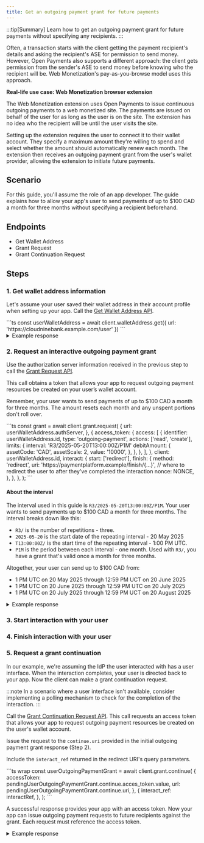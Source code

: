 ```yaml
---
title: Get an outgoing payment grant for future payments
---
```



:::tip[Summary]
Learn how to get an outgoing payment grant for future payments without specifying any recipients.
:::

Often, a transaction starts with the client getting the payment recipient's details and asking the recipient's ASE for permission to send money. However, Open Payments also supports a different approach: the client gets permission from the sender's ASE to send money before knowing who the recipient will be. Web Monetization's pay-as-you-browse model uses this approach.

**Real-life use case: Web Monetization browser extension**

The Web Monetization extension uses Open Payments to issue continuous outgoing payments to a web monetized site. The payments are issued on behalf of the user for as long as the user is on the site. The extension has no idea who the recipient will be until the user visits the site.

Setting up the extension requires the user to connect it to their wallet account. They specify a maximum amount they're willing to spend and select whether the amount should automatically renew each month. The extension then receives an outgoing payment grant from the user's wallet provider, allowing the extension to initiate future payments.

## Scenario

For this guide, you'll assume the role of an app developer. The guide explains how to allow your app's user to send payments of up to $100 CAD a month for three months without specifying a recipient beforehand.

## Endpoints

- <LinkOut href='https://openpayments.dev/apis/wallet-address-server/operations/get-wallet-address/'>Get Wallet Address</LinkOut>
- <LinkOut href='https://openpayments.dev/apis/auth-server/operations/post-request/'>Grant Request</LinkOut>
- <LinkOut href='https://openpayments.dev/apis/auth-server/operations/post-continue/'>Grant Continuation Request</LinkOut>

## Steps

### 1. Get wallet address information

Let's assume your user saved their wallet address in their account profile when setting up your app. Call the [Get Wallet Address API](/apis/wallet-address-server/operations/get-wallet-address).

<Tabs syncKey="lang">
<TabItem label='TypeScript/JavaScript' icon='seti:javascript'>
  ```ts
  const userWalletAddress = await client.walletAddress.get({
    url: 'https://cloudninebank.example.com/user'
  })
  ```
</TabItem>
</Tabs>

<details>
  <summary>Example response</summary>
  ```json wrap
  {
    "id": "https://cloudninebank.example.com/user",
    "assetCode": "CAD",
    "assetScale": 2,
    "authServer": "https://auth.cloudninebank.example.com/",
    "resourceServer": "https://cloudninebank.example.com/op"
  }
  ```
</details>

### 2. Request an interactive outgoing payment grant

Use the authorization server information received in the previous step to call the [Grant Request API](/apis/auth-server/operations/post-request).

This call obtains a token that allows your app to request outgoing payment resources be created on your user’s wallet account.

<InteractionReq />

Remember, your user wants to send payments of up to $100 CAD a month for three months. The amount resets each month and any unspent portions don't roll over.

<Tabs syncKey="lang">
<TabItem label='TypeScript/JavaScript' icon='seti:javascript'>
  ```ts
  const grant = await client.grant.request(
    {
      url: userWalletAddress.authServer,
    },
    {
      access_token: {
        access: [
          {
            identifier: userWalletAddress.id,
            type: 'outgoing-payment',
            actions: ['read', 'create'],
            limits: {
              interval: 'R3/2025-05-20T13:00:00Z/P1M'
              debitAmount: {
                assetCode: 'CAD',
                assetScale: 2,
                value: '10000',
              },
            },
          },
        ],
      },
      client: userWalletAddress.id,
      interact: {
        start: ['redirect'],
        finish: {
          method: 'redirect',
          uri: 'https://paymentplatform.example/finish/{...}', // where to redirect the user to after they've completed the interaction
          nonce: NONCE,
        },
      },
    },
  );
  ```
</TabItem>
</Tabs>

#### About the interval

The interval used in this guide is `R3/2025-05-20T13:00:00Z/P1M`. Your user wants to send payments up to $100 CAD a month for three months. The interval breaks down like this:

- `R3/` is the number of repetitions - three.
- `2025-05-20` is the start date of the repeating interval - 20 May 2025
- `T13:00:00Z/` is the start time of the repeating interval - 1:00 PM UTC.
- `P1M` is the period between each interval - one month. Used with `R3/`, you have a grant that's valid once a month for three months.

Altogether, your user can send up to $100 CAD from:

- 1 PM UTC on 20 May 2025 through 12:59 PM UCT on 20 June 2025
- 1 PM UTC on 20 June 2025 through 12:59 PM UTC on 20 July 2025
- 1 PM UTC on 20 July 2025 through 12:59 PM UCT on 20 August 2025

<details>
  <summary>Example response</summary>
  ```json wrap
  {
    "interact": {
      "redirect": "https://auth.interledger-test.dev/{...}", // uri to redirect the user to, to begin interaction
      "finish": "..." // unique key to secure the callback
    },
    "continue": {
      "access_token": {
        "value": "..." // access token for continuing the outgoing payment grant request
      },
      "uri": "https://auth.interledger-test.dev/continue/{...}", // uri for continuing the outgoing payment grant request
      "wait": 30
    }
  }
  ```
</details>

### 3. Start interaction with your user

<StartInteraction />

### 4. Finish interaction with your user

<FinishInteraction />

### 5. Request a grant continuation

In our example, we're assuming the IdP the user interacted with has a user interface. When the interaction completes, your user is directed back to your app. Now the client can make a grant continuation request.

:::note
In a scenario where a user interface isn't available, consider implementing a polling mechanism to check for the completion of the interaction.
:::

Call the [Grant Continuation Request API](/apis/auth-server/operations/post-continue/). This call requests an access token that allows your app to request outgoing payment resources be created on the user's wallet account.

Issue the request to the `continue.uri` provided in the initial outgoing payment grant response (Step 2).

Include the `interact_ref` returned in the redirect URI's query parameters.

<Tabs syncKey='lang'>
  <TabItem label='TypeScript/JavaScript' icon='seti:javascript'>
  ```ts wrap
  const userOutgoingPaymentGrant = await client.grant.continue(
    {
      accessToken: pendingUserOutgoingPaymentGrant.continue.acces_token.value,
      url: pendingUserOutgoingPaymentGrant.continue.uri,
    },
    {
      interact_ref: interactRef,
    },
  );
  ```
  </TabItem>
</Tabs>

A successful response provides your app with an access token. Now your app can issue outgoing payment requests to future recipients against the grant. Each request must reference the access token.

<details>
  <summary>Example response</summary>
  ```json wrap
  {
    "access_token": {
      "value": "...", // final access token required before creating outgoing payments
      "manage": "https://auth.cloudninebank.example.com/token/{...}", // management uri for access token
      "access": [
        {
          "type": "outgoing-payment",
          "actions": ["create", "read"],
          "identifier": "https://cloudninebank.example.com/user",
        }
      ]
    },
    "continue": {
      "access_token": {
        "value": "..." // access token for continuing the request
      },
      "uri": "https://auth.cloudninebank.example.com/continue/{...}" // continuation request uri
    }
  }
  ```
</details>
